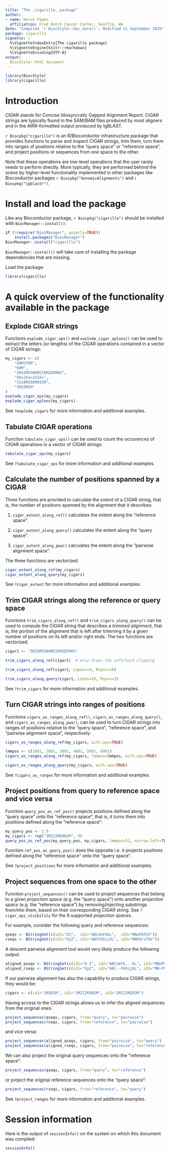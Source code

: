 ```yaml
---
title: "The _cigarillo_ package"
author:
- name: Hervé Pagès
  affiliation: Fred Hutch Cancer Center, Seattle, WA
date: "Compiled `r BiocStyle::doc_date()`; Modified 21 September 2025"
package: cigarillo
vignette: |
  %\VignetteIndexEntry{The cigarillo package}
  %\VignetteEngine{knitr::rmarkdown}
  %\VignetteEncoding{UTF-8}
output:
  BiocStyle::html_document
---
```


```r
library(BiocStyle)
library(cigarillo)
```


# Introduction


CIGAR stands for Concise Idiosyncratic Gapped Alignment Report.
CIGAR strings are typically found in the SAM/BAM files produced by
most aligners and in the AIRR-formatted output produced by IgBLAST.

`r Biocpkg("cigarillo")` is an R/Bioconductor infrastructure package
that provides functions to parse and inspect CIGAR strings, trim them,
turn them into ranges of positions relative to the "query space"
or "reference space", and project positions or sequences from
one space to the other.

Note that these operations are low-level operations that the user
rarely needs to perform directly. More typically, they are performed
behind the scene by higher-level functionality implemented in other
packages like Bioconductor packages `r Biocpkg("GenomicAlignments")`
and `r Biocpkg("igblastr")`.


# Install and load the package


Like any Bioconductor package, `r Biocpkg("cigarillo")` should be installed
with `BiocManager::install()`:
```r
if (!require("BiocManager", quietly=TRUE))
    install.packages("BiocManager")
BiocManager::install("cigarillo")
```

`BiocManager::install()` will take care of installing the package
dependencies that are missing.

Load the package:
```r
library(cigarillo)
```


# A quick overview of the functionality available in the package


## Explode CIGAR strings

Functions `explode_cigar_ops()` and `explode_cigar_oplens()` can
be used to extract the letters (or lengths) of the CIGAR operations
contained in a vector of CIGAR strings:
```r
my_cigars <- c(
    "40M2I9M",
    "60M",
    "3H15M55N4M2I6M2D5M6S",
    "50=2X3=1X10=",
    "2S10M2000N15M",
    "3H33M5H"
)
explode_cigar_ops(my_cigars)
explode_cigar_oplens(my_cigars)
```

See `?explode_cigars` for more information and additional examples.

## Tabulate CIGAR operations

Function `tabulate_cigar_ops()` can be used to count the occurences
of CIGAR operations in a vector of CIGAR strings:
```r
tabulate_cigar_ops(my_cigars)
```

See `?tabulate_cigar_ops` for more information and additional examples.

## Calculate the number of positions spanned by a CIGAR

Three functions are provided to calculate the _extent_ of a CIGAR string,
that is, the number of positions spanned by the alignment that it describes:

1. `cigar_extent_along_ref()` calculates the extent along
   the "reference space".

2. `cigar_extent_along_query()` calculates the extent along
   the "query space".

3. `cigar_extent_along_pwa()` calculates the extent along
   the "pairwise alignment space".

The three functions are vectorized.

```r
cigar_extent_along_ref(my_cigars)
cigar_extent_along_query(my_cigars)
```

See `?cigar_extent` for more information and additional examples.

## Trim CIGAR strings along the reference or query space

Functions `trim_cigars_along_ref()` and `trim_cigars_along_query()` can
be used to compute the CIGAR string that describes a _trimmed alignment_,
that is, the portion of the alignment that is left after trimming
it by a given number of positions on its left and/or right ends.
The two functions are vectorized.

```r
cigar1 <- "3H15M55N4M2I6M2D5M6S"

trim_cigars_along_ref(cigar1)  # only drops the soft/hard clipping

trim_cigars_along_ref(cigar1, Lnpos=14, Rnpos=16)

trim_cigars_along_query(cigar1, Lnpos=19, Rnpos=2)
```

See `?trim_cigars` for more information and additional examples.

## Turn CIGAR strings into ranges of positions

Functions `cigars_as_ranges_along_ref()`, `cigars_as_ranges_along_query()`,
and `cigars_as_ranges_along_pwa()`, can be used to turn CIGAR strings into
ranges of positions relative to the "query space", "reference space",
and "pairwise alignment space", respectively:
```r
cigars_as_ranges_along_ref(my_cigars, with.ops=TRUE)

lmmpos <- c(1001, 2001, 3001, 4001, 5001, 6001)
cigars_as_ranges_along_ref(my_cigars, lmmpos=lmmpos, with.ops=TRUE)

cigars_as_ranges_along_query(my_cigars, with.ops=TRUE)
```
See `?cigars_as_ranges` for more information and additional examples.

## Project positions from query to reference space and vice versa

Function `query_pos_as_ref_pos()` projects positions defined along
the "query space" onto the "reference space", that is, it turns
them into positions defined along the "reference space":
```r
my_query_pos <- 1:9
my_cigars <- rep("3M2I2M60N2M", 9)
query_pos_as_ref_pos(my_query_pos, my_cigars, lmmpos=51, narrow.left=TRUE)
```

Function `ref_pos_as_query_pos()` does the opposite i.e. it projects
positions defined along the "reference space" onto the "query space".

See `?project_positions` for more information and additional examples.

## Project sequences from one space to the other

Function `project_sequences()` can be used to project sequences that
belong to a given _projection space_ (e.g. the "query space") onto
another _projection space_ (e.g. the "reference space") by removing/injecting
substrings from/into them, based on their corresponding CIGAR string.
See `?cigar_ops_visibility` for the 8 supported _projection spaces_.

For example, consider the following query and reference sequences:
```r
qseqs <- BStringSet(c(id1="XZ",  id2="ABCdeFGKL",  id3="MNoPQTUV"))
rseqs <- BStringSet(c(id1="XyZ", id2="ABCFGhijKL", id3="MNPQrsTUV"))
```

A descent pairwise alignment tool would very likely produce the following
output:
```r
aligned_qseqs <- BStringSet(c(id1="X-Z", id2="ABCdeFG...KL", id3="MNoPQ--TUV"))
aligned_rseqs <- BStringSet(c(id1="XyZ", id2="ABC--FGhijKL", id3="MN-PQrsTUV"))
```

If our pairwise alignment has also the capability to produce CIGAR strings,
they would be:
```r
cigars <- c(id1="1M1D1M", id2="3M2I2M3N2M", id3="2M1I2M2D3M")
```

Having access to the CIGAR strings allows us to infer the aligned sequences
from the original ones:
```r
project_sequences(qseqs, cigars, from="query", to="pairwise")
project_sequences(rseqs, cigars, from="reference", to="pairwise")
```
and vice versa:
```r
project_sequences(aligned_qseqs, cigars, from="pairwise", to="query")
project_sequences(aligned_rseqs, cigars, from="pairwise", to="reference")
```

We can also project the original query sequences onto the "reference space":
```r
project_sequences(qseqs, cigars, from="query", to="reference")
```
or project the original reference sequences onto the "query space":
```r
project_sequences(rseqs, cigars, from="reference", to="query")
```

See `?project_ranges` for more information and additional examples.


# Session information


Here is the output of `sessionInfo()` on the system on which this document
was compiled:
```r
sessionInfo()
```

